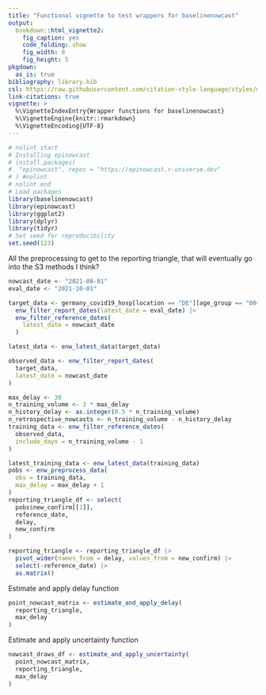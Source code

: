 ```yaml
---
title: "Functional vignette to test wrappers for baselinenowcast"
output:
  bookdown::html_vignette2:
    fig_caption: yes
    code_folding: show
    fig_width: 8
    fig_height: 5
pkgdown:
  as_is: true
bibliography: library.bib
csl: https://raw.githubusercontent.com/citation-style-language/styles/master/apa-numeric-superscript-brackets.csl
link-citations: true
vignette: >
  %\VignetteIndexEntry{Wrapper functions for baselinenowcast}
  %\VignetteEngine{knitr::rmarkdown}
  %\VignetteEncoding{UTF-8}
---
```


```r
# nolint start
# Installing epinowcast
# install.packages(
#  "epinowcast", repos = "https://epinowcast.r-universe.dev"
# ) #nolint
# nolint end
# Load packages
library(baselinenowcast)
library(epinowcast)
library(ggplot2)
library(dplyr)
library(tidyr)
# Set seed for reproducibility
set.seed(123)
```

All the preprocessing to get to the reporting triangle, that will eventually go into the S3 methods I think?
```r
nowcast_date <- "2021-08-01"
eval_date <- "2021-10-01"

target_data <- germany_covid19_hosp[location == "DE"][age_group == "00+"] |>
  enw_filter_report_dates(latest_date = eval_date) |>
  enw_filter_reference_dates(
    latest_date = nowcast_date
  )

latest_data <- enw_latest_data(target_data)

observed_data <- enw_filter_report_dates(
  target_data,
  latest_date = nowcast_date
)

max_delay <- 30
n_training_volume <- 3 * max_delay
n_history_delay <- as.integer(0.5 * n_training_volume)
n_retrospective_nowcasts <- n_training_volume - n_history_delay
training_data <- enw_filter_reference_dates(
  observed_data,
  include_days = n_training_volume - 1
)

latest_training_data <- enw_latest_data(training_data)
pobs <- enw_preprocess_data(
  obs = training_data,
  max_delay = max_delay + 1
)
reporting_triangle_df <- select(
  pobs$new_confirm[[1]],
  reference_date,
  delay,
  new_confirm
)

reporting_triangle <- reporting_triangle_df |>
  pivot_wider(names_from = delay, values_from = new_confirm) |>
  select(-reference_date) |>
  as.matrix()
```

Estimate and apply delay function
```r
point_nowcast_matrix <- estimate_and_apply_delay(
  reporting_triangle,
  max_delay
)
```

Estimate and apply uncertainty function
```r
nowcast_draws_df <- estimate_and_apply_uncertainty(
  point_nowcast_matrix,
  reporting_triangle,
  max_delay
)
```
